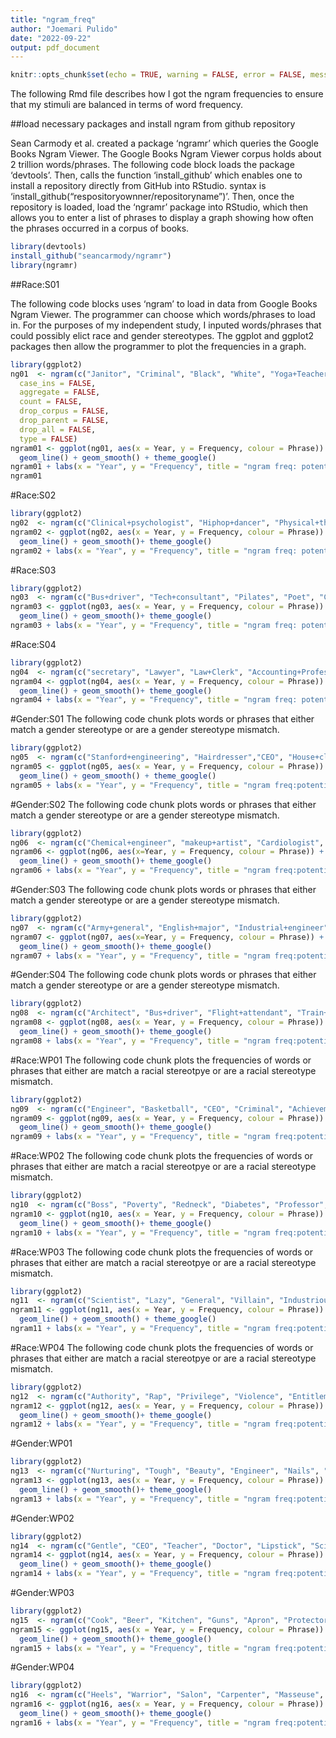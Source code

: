```yaml
---
title: "ngram_freq"
author: "Joemari Pulido"
date: "2022-09-22"
output: pdf_document
---
```


```r
knitr::opts_chunk$set(echo = TRUE, warning = FALSE, error = FALSE, message = FALSE)
```

The following Rmd file describes how I got the ngram frequencies to ensure that my stimuli are balanced in terms of word frequency.

##load necessary packages and install ngram from github repository

Sean Carmody et al. created a package 'ngramr' which queries the Google Books Ngram Viewer. The Google Books Ngram Viewer corpus holds about 2 trillion words/phrases. The following code block loads the package 'devtools'. Then, calls the function 'install_github' which enables one to install a repository directly from GitHub into RStudio. syntax is 'install_github("respositoryownner/repositoryname")'. Then, once the repository is loaded, load the 'ngramr' package into RStudio, which then allows you to enter a list of phrases to display a graph showing how often the phrases occurred in a corpus of books.

```r
library(devtools)
install_github("seancarmody/ngramr")
library(ngramr)
```

##Race:S01

The following code blocks uses 'ngram' to load in data from Google Books Ngram Viewer. The programmer can choose which words/phrases to load in. For the purposes of my independent study, I inputed words/phrases that could possibly elict race and gender stereotypes. The ggplot and ggplot2 packages then allow the programmer to plot the frequencies in a graph.

```r
library(ggplot2)
ng01  <- ngram(c("Janitor", "Criminal", "Black", "White", "Yoga+Teacher", "Business+Executive","McDonalds", "Nail+tech", "Creative+writing+major", "Cardiologist", "Rapper", "Lunch+lady"), year_start = 2000, smoothing = 3,
  case_ins = FALSE,
  aggregate = FALSE,
  count = FALSE,
  drop_corpus = FALSE,
  drop_parent = FALSE,
  drop_all = FALSE,
  type = FALSE)
ngram01 <- ggplot(ng01, aes(x = Year, y = Frequency, colour = Phrase)) +
  geom_line() + geom_smooth() + theme_google()
ngram01 + labs(x = "Year", y = "Frequency", title = "ngram freq: potential race sentence stimuli")
ngram01
```

#Race:S02

```r
library(ggplot2)
ng02  <- ngram(c("Clinical+psychologist", "Hiphop+dancer", "Physical+therapist", "unemployed", "BurgerKing+employee", "English+Professor", "Administrative+Assistant", "Mathematics+Professor", "speech+pathologist", "real+estate+agent", "highschool+dropout", "Psychology+Professor"),year_start = 2000)
ngram02 <- ggplot(ng02, aes(x = Year, y = Frequency, colour = Phrase)) +
  geom_line() + geom_smooth()+ theme_google()
ngram02 + labs(x = "Year", y = "Frequency", title = "ngram freq: potential race sentence stimuli")
```

#Race:S03

```r
library(ggplot2)
ng03  <- ngram(c("Bus+driver", "Tech+consultant", "Pilates", "Poet", "Congressman", "Train+conductor", "Social+worker", "college+dropout", "Civil+engineer", "Philosophy+professor", "Maintenance+Staff", "House+keeper"), year_start = 2000)
ngram03 <- ggplot(ng03, aes(x = Year, y = Frequency, colour = Phrase)) +
  geom_line() + geom_smooth()+ theme_google()
ngram03 + labs(x = "Year", y = "Frequency", title = "ngram freq: potential race sentence stimuli")
```
  
#Race:S04

```r
library(ggplot2)
ng04  <- ngram(c("secretary", "Lawyer", "Law+Clerk", "Accounting+Professor", "Jazz+musician"), year_start = 2000)
ngram04 <- ggplot(ng04, aes(x = Year, y = Frequency, colour = Phrase)) +
  geom_line() + geom_smooth()+ theme_google()
ngram04 + labs(x = "Year", y = "Frequency", title = "ngram freq: potential race sentence stimuli")
```

#Gender:S01 The following code chunk plots words or phrases that either match a gender stereotype or are a gender stereotype mismatch.

```r
library(ggplot2)
ng05  <- ngram(c("Stanford+engineering", "Hairdresser","CEO", "House+cleaner", "Data+analyst", "Elementary+teacher", "President","nursing+student", "Business+Executive", "RISD+fashion+major", "Neurologist","preschool+teacher"), year_start = 2000)
ngram05 <- ggplot(ng05, aes(x = Year, y = Frequency, colour = Phrase)) +
  geom_line() + geom_smooth() + theme_google()
ngram05 + labs(x = "Year", y = "Frequency", title = "ngram freq:potential gender sentence stimuli")
```

#Gender:S02 The following code chunk plots words or phrases that either match a gender stereotype or are a gender stereotype mismatch.

```r
library(ggplot2)
ng06  <- ngram(c("Chemical+engineer", "makeup+artist", "Cardiologist", "Babysitter", "Psychology+major", "secretary", "weightlifter", "midwife", "Computerscience+major", "Creative+writing+major", "Neurosurgeon", "School+principal"), year_start = 2000)
ngram06 <- ggplot(ng06, aes(x=Year, y = Frequency, colour = Phrase)) +
  geom_line() + geom_smooth()+ theme_google()
ngram06 + labs(x = "Year", y = "Frequency", title = "ngram freq:potential gender sentence stimuli")

```

#Gender:S03 The following code chunk plots words or phrases that either match a gender stereotype or are a gender stereotype mismatch.

```r
library(ggplot2)
ng07  <- ngram(c("Army+general", "English+major", "Industrial+engineer", "Librarian", "Airforce+captain", "social+worker", "carpenter", "teaching+assistant", "therapist", "yoga+instructor", "firefighter", "child+psychologist"), year_start = 2000)
ngram07 <- ggplot(ng07, aes(x=Year, y = Frequency, colour = Phrase)) +
  geom_line() + geom_smooth()+ theme_google()
ngram07 + labs(x = "Year", y = "Frequency", title = "ngram freq:potential gender sentence stimuli")

```

#Gender:S04 The following code chunk plots words or phrases that either match a gender stereotype or are a gender stereotype mismatch.

```r
library(ggplot2)
ng08  <- ngram(c("Architect", "Bus+driver", "Flight+attendant", "Train+conductor", "School+counselor", "Landscaper","Sewing+machinist", "Electrician", "Florist", "Construction+worker", "Office+clerk", "Wall+tiler", "Administrative+assistant", "forklift+driver" ), year_start = 2000)
ngram08 <- ggplot(ng08, aes(x = Year, y = Frequency, colour = Phrase)) +
  geom_line() + geom_smooth()+ theme_google()
ngram08 + labs(x = "Year", y = "Frequency", title = "ngram freq:potential gender sentence stimuli")

```

#Race:WP01 The following code chunk plots the frequencies of words or phrases that either are match a racial stereotpye or are a racial stereotype mismatch.

```r
library(ggplot2)
ng09  <- ngram(c("Engineer", "Basketball", "CEO", "Criminal", "Achievement", "Homeless", "Doctor", "Janitor", "Cop", "Thief","Racist", "Aggresive"), year_start = 2000)
ngram09 <- ggplot(ng09, aes(x = Year, y = Frequency, colour = Phrase)) +
  geom_line() + geom_smooth()+ theme_google()
ngram09 + labs(x = "Year", y = "Frequency", title = "ngram freq:potential race word pair stimuli")
```

#Race:WP02 The following code chunk plots the frequencies of words or phrases that either are match a racial stereotpye or are a racial stereotype mismatch.

```r
library(ggplot2)
ng10  <- ngram(c("Boss", "Poverty", "Redneck", "Diabetes", "Professor", "Cocaine", "Unseasoned", "Spices", "Congressman", "RNB", "Captain", "Gang+member"), year_start = 2000)
ngram10 <- ggplot(ng10, aes(x = Year, y = Frequency, colour = Phrase)) +
  geom_line() + geom_smooth()+ theme_google()
ngram10 + labs(x = "Year", y = "Frequency", title = "ngram freq:potential race word pair stimuli")

```

#Race:WP03 The following code chunk plots the frequencies of words or phrases that either are match a racial stereotpye or are a racial stereotype mismatch.

```r
library(ggplot2)
ng11  <- ngram(c("Scientist", "Lazy", "General", "Villain", "Industrious", "Ignorant", "Ambitious", "Musical", "Progressive", "Dancer", "Loud", "Hiphop"), year_start = 2000)
ngram11 <- ggplot(ng11, aes(x = Year, y = Frequency, colour = Phrase)) +
  geom_line() + geom_smooth() + theme_google()
ngram11 + labs(x = "Year", y = "Frequency", title = "ngram freq:potential race word pair stimuli")
```

#Race:WP04 The following code chunk plots the frequencies of words or phrases that either are match a racial stereotpye or are a racial stereotype mismatch.

```r
library(ggplot2)
ng12  <- ngram(c("Authority", "Rap", "Privilege", "Violence", "Entitlement", "Healthcare", "Researcher","Teen+mom", "Purity", "Beggar", "Colonizer", "Struggling", "Nurturing", "Angry"), year_start = 2000)
ngram12 <- ggplot(ng12, aes(x = Year, y = Frequency, colour = Phrase)) +
  geom_line() + geom_smooth()+ theme_google()
ngram12 + labs(x = "Year", y = "Frequency", title = "ngram freq:potential race word pair stimuli")

```

#Gender:WP01

```r
library(ggplot2)
ng13  <- ngram(c("Nurturing", "Tough", "Beauty", "Engineer", "Nails", "Mechanic", "Counselor", "Welder", "Soft", "Hard", "Weak", "Strong"), year_start = 2000)
ngram13 <- ggplot(ng13, aes(x = Year, y = Frequency, colour = Phrase)) +
  geom_line() + geom_smooth()+ theme_google()
ngram13 + labs(x = "Year", y = "Frequency", title = "ngram freq:potential gender word pair stimuli")
```

#Gender:WP02

```r
library(ggplot2)
ng14  <- ngram(c("Gentle", "CEO", "Teacher", "Doctor", "Lipstick", "Scientist", "Caregiver", "Breadwinner", "Dolls", "Wrestler", "Barbie", "Business"), year_start = 2000)
ngram14 <- ggplot(ng14, aes(x = Year, y = Frequency, colour = Phrase)) +
  geom_line() + geom_smooth()+ theme_google()
ngram14 + labs(x = "Year", y = "Frequency", title = "ngram freq:potential gender word pair stimuli")
```

#Gender:WP03

```r
library(ggplot2)
ng15  <- ngram(c("Cook", "Beer", "Kitchen", "Guns", "Apron", "Protector", "Dependant", "Provider", "Education", "Muscles", "Dress", "Soldier"), year_start = 2000)
ngram15 <- ggplot(ng15, aes(x = Year, y = Frequency, colour = Phrase)) +
  geom_line() + geom_smooth()+ theme_google()
ngram15 + labs(x = "Year", y = "Frequency", title = "ngram freq:potential gender word pair stimuli")
```

#Gender:WP04

```r
library(ggplot2)
ng16  <- ngram(c("Heels", "Warrior", "Salon", "Carpenter", "Masseuse", "Whiskey", "Tailor", "Hammer", "Sewing", "Electrician", "Broom", "Bodybuilder", "Ceramicist", "Wrench"), year_start = 2000)
ngram16 <- ggplot(ng16, aes(x = Year, y = Frequency, colour = Phrase)) +
  geom_line() + geom_smooth()+ theme_google()
ngram16 + labs(x = "Year", y = "Frequency", title = "ngram freq:potential gender word pair stimuli")

```

